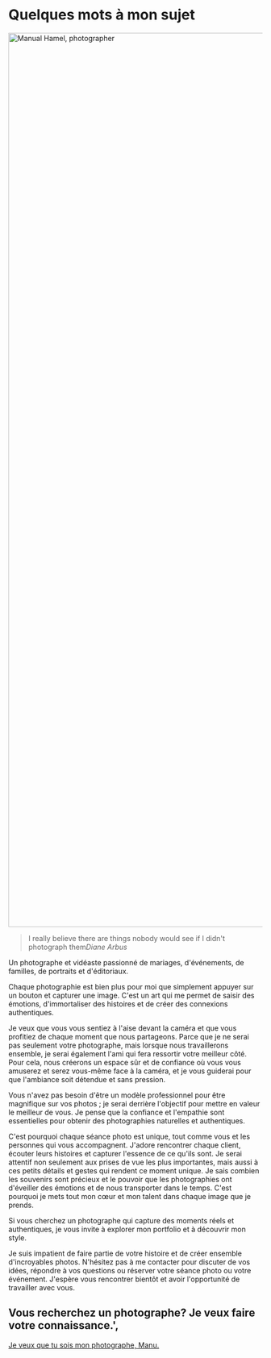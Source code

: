 # Quelques mots à mon sujet

<div class="image">
	<picture>
		<source srcset="/assets/img/content/about-400.avif 400w, /assets/img/content/about-1920.avif" type="image/avif" />
		<source srcset="/assets/img/content/about-400.jpg 400w, /assets/img/content/about-1920.jpg" type="image/jpg" />
		<img
			src="/assets/img/content/about-400.jpg"
			width="999"
			height="1774"
			loading="lazy"
			alt="Manual Hamel, photographer"
		/>
	</picture>
	<blockquote>
		I really believe there are things nobody would see if I didn't photograph them<cite>Diane Arbus</cite>
	</blockquote>
</div>

Un photographe et vidéaste passionné de mariages, d'événements, de familles, de portraits et d'éditoriaux.

Chaque photographie est bien plus pour moi que simplement appuyer sur un bouton et capturer une image. C'est un art qui me permet de saisir des émotions, d'immortaliser des histoires et de créer des connexions authentiques.

Je veux que vous vous sentiez à l'aise devant la caméra et que vous profitiez de chaque moment que nous partageons. Parce que je ne serai pas seulement votre photographe, mais lorsque nous travaillerons ensemble, je serai également l'ami qui fera ressortir votre meilleur côté. Pour cela, nous créerons un espace sûr et de confiance où vous vous amuserez et serez vous-même face à la caméra, et je vous guiderai pour que l'ambiance soit détendue et sans pression.

Vous n'avez pas besoin d'être un modèle professionnel pour être magnifique sur vos photos ; je serai derrière l'objectif pour mettre en valeur le meilleur de vous. Je pense que la confiance et l'empathie sont essentielles pour obtenir des photographies naturelles et authentiques.

C'est pourquoi chaque séance photo est unique, tout comme vous et les personnes qui vous accompagnent. J'adore rencontrer chaque client, écouter leurs histoires et capturer l'essence de ce qu'ils sont. Je serai attentif non seulement aux prises de vue les plus importantes, mais aussi à ces petits détails et gestes qui rendent ce moment unique. Je sais combien les souvenirs sont précieux et le pouvoir que les photographies ont d'éveiller des émotions et de nous transporter dans le temps. C'est pourquoi je mets tout mon cœur et mon talent dans chaque image que je prends.

Si vous cherchez un photographe qui capture des moments réels et authentiques, je vous invite à explorer mon portfolio et à découvrir mon style.

Je suis impatient de faire partie de votre histoire et de créer ensemble d'incroyables photos. N'hésitez pas à me contacter pour discuter de vos idées, répondre à vos questions ou réserver votre séance photo ou votre événement. J'espère vous rencontrer bientôt et avoir l'opportunité de travailler avec vous.

## Vous recherchez un photographe? Je veux faire votre connaissance.',

<a class="button" href="mailto:manuel@mh-photography.com">
	Je veux que tu sois mon photographe, Manu.
</a>
